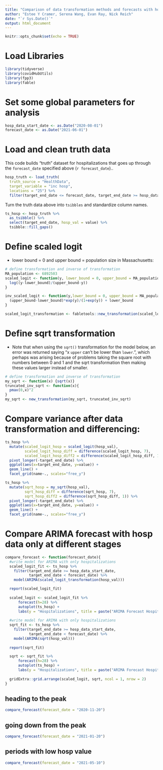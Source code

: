 ```yaml
---
title: "Comparison of data transformation methods and forecasts with hospitalization data only"
author: "Estee Y Cramer, Serena Wang, Evan Ray, Nick Reich"
date: "`r Sys.Date()`"
output: html_document
---
```


```r
knitr::opts_chunk$set(echo = TRUE)
```

# Load Libraries
```r
library(tidyverse)
library(covidHubUtils)
library(fpp3)
library(fable)
```

# Set some global parameters for analysis

```r
hosp_data_start_date <- as.Date("2020-08-01")
forecast_date <- as.Date("2021-06-01")
```

# Load and clean truth data 

This code builds "truth" dataset for hospitalizations that goes up through the `forecast_date` specified above (`r forecast_date`)..

```r
hosp_truth <- load_truth(
  truth_source = "HealthData",
  target_variable = "inc hosp",
  locations = "25") %>% 
  filter(target_end_date <= forecast_date, target_end_date >= hosp_data_start_date)
```

Turn the truth data above into `tsibbles` and standardize column names.

```r
ts_hosp <- hosp_truth %>%
  as_tsibble() %>% 
  select(target_end_date, hosp_val = value) %>% 
  tsibble::fill_gaps()
```

# Define scaled logit
- lower bound = 0 and upper bound = population size in Massachusetts:
```r
# define transformation and inverse of transformation
MA_population <- 6892503
scaled_logit <- function(y, lower_bound = 0, upper_bound = MA_population){
  log((y-lower_bound)/(upper_bound-y))
}

inv_scaled_logit <- function(y,lower_bound = 0, upper_bound = MA_population){
  (upper_bound-lower_bound)*exp(y)/(1+exp(y)) + lower_bound
}

scaled_logit_transformation <- fabletools::new_transformation(scaled_logit, inv_scaled_logit)

```

# Define sqrt transformation
- Note that when using the `sqrt()` transformation for the model below, an error was returned saying "x `upper` can't be lower than `lower`.", which perhaps was arising because of problems taking the square root with numbers between 0 and 1 and the sqrt transformation then making these values larger instead of smaller.
```r
# define transformation and inverse of transformation
my_sqrt <- function(x) {sqrt(x)}
truncated_inv_sqrt <- function(x){
  pmax(0,x)^2
}
my_sqrt <- new_transformation(my_sqrt, truncated_inv_sqrt)
```

# Compare variance after data transformation and differencing:
```r
ts_hosp %>%
  mutate(scaled_logit_hosp = scaled_logit(hosp_val),
         scaled_logit_hosp_diff = difference(scaled_logit_hosp, 7),
         scaled_logit_hosp_diff2 = difference(scaled_logit_hosp_diff, 1)) %>%
  pivot_longer(-target_end_date) %>%
  ggplot(aes(x=target_end_date, y=value)) +
  geom_line() +
  facet_grid(name~., scales="free_y")

ts_hosp %>%
  mutate(sqrt_hosp = my_sqrt(hosp_val),
         sqrt_hosp_diff = difference(sqrt_hosp, 7),
         sqrt_hosp_diff2 = difference(sqrt_hosp_diff, 1)) %>%
  pivot_longer(-target_end_date) %>%
  ggplot(aes(x=target_end_date, y=value)) +
  geom_line() +
  facet_grid(name~., scales="free_y")
```

# Compare ARIMA forecast with hosp data only at different stages 
```r
compare_forecast <- function(forecast_date){
  #write model for ARIMA with only hospitalizations 
  scaled_logit_fit <- ts_hosp %>%
    filter(target_end_date >= hosp_data_start_date, 
           target_end_date < forecast_date) %>%
    model(ARIMA(scaled_logit_transformation(hosp_val))) 

  report(scaled_logit_fit)
  
  scaled_logit <- scaled_logit_fit %>% 
      forecast(h=28) %>%
      autoplot(ts_hosp) +
      labs(y = "Hospitalizations", title = paste("ARIMA Forecast Hospitalizations made with scaled logit data prior to ", forecast_date))
  
  #write model for ARIMA with only hospitalizations 
  sqrt_fit <- ts_hosp %>%
    filter(target_end_date >= hosp_data_start_date, 
           target_end_date < forecast_date) %>%
    model(ARIMA(sqrt(hosp_val))) 
  
  report(sqrt_fit)

  sqrt <- sqrt_fit %>% 
      forecast(h=28) %>%
      autoplot(ts_hosp) +
      labs(y = "Hospitalizations", title = paste("ARIMA Forecast Hospitalizations made with sqrt data prior to ", forecast_date))
  
  gridExtra::grid.arrange(scaled_logit, sqrt, ncol = 1, nrow = 2)
}
```

## heading to the peak
```r
compare_forecast(forecast_date = "2020-11-20")
```

## going down from the peak
```r
compare_forecast(forecast_date = "2021-01-20")
```

## periods with low hosp value
```r
compare_forecast(forecast_date = "2021-05-10")
```